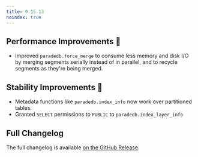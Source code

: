 ```yaml
---
title: 0.15.13
noindex: true
---
```


## Performance Improvements 🚀

- Improved `paradedb.force_merge` to consume less memory and disk I/O by merging segments serially instead of in parallel, and to
  recycle segments as they're being merged.

## Stability Improvements 💪

- Metadata functions like `paradedb.index_info` now work over partitioned tables.
- Granted `SELECT` permissions to `PUBLIC` to `paradedb.index_layer_info`

## Full Changelog

The full changelog is available [on the GitHub Release](https://github.com/paradedb/paradedb/releases/tag/v0.15.13).
